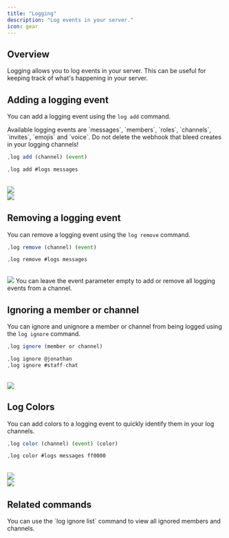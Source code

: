 ```yaml
---
title: "Logging"
description: "Log events in your server."
icon: gear
---
```


## Overview

Logging allows you to log events in your server. This can be useful for keeping track of what's happening in your server.

## Adding a logging event

You can add a logging event using the `log add` command.

<Info>
  Available logging events are `messages`, `members`, `roles`, `channels`,
  `invites`, `emojis` and `voice`.
</Info>

<Warning>
  Do not delete the webhook that bleed creates in your logging channels!
</Warning>

<CodeGroup>

```javascript Syntax
,log add (channel) (event)
```

```javascript Example
,log add #logs messages
```

</CodeGroup>
<br />
<Frame>
    <img src="/images/configuration/logging/add.png" />
</Frame>
<br />
<Frame>
  <img src="/images/configuration/logging/example.png" />
</Frame>

## Removing a logging event

You can remove a logging event using the `log remove` command.

<CodeGroup>

```javascript Syntax
,log remove (channel) (event)
```

```javascript Example
,log remove #logs messages
```

</CodeGroup>
<br />
<Frame>
    <img src="/images/configuration/logging/remove.png" />
</Frame>

<Tip>
  You can leave the event parameter empty to add or remove all logging events
  from a channel.
</Tip>

## Ignoring a member or channel

You can ignore and unignore a member or channel from being logged using the `log ignore` command.

<CodeGroup>

```javascript Syntax
,log ignore (member or channel)
```

```javascript Example
,log ignore @jonathan
,log ignore #staff-chat
```

</CodeGroup>
<br />
<Frame>
    <img src="/images/configuration/logging/ignore.png" />
</Frame>

## Log Colors

You can add colors to a logging event to quickly identify them in your log channels.

<CodeGroup>

```javascript Syntax
,log color (channel) (event) (color)
```

```javascript Example
,log color #logs messages ff0000
```

</CodeGroup>
<br />
<Frame>
    <img src="/images/configuration/logging/coloradd.png" />
</Frame>
<br />
<Frame>
    <img src="/images/configuration/logging/colorexample.png" />
</Frame>

## Related commands

<Info>
  You can use the `log ignore list` command to view all ignored members and
  channels.
</Info>
